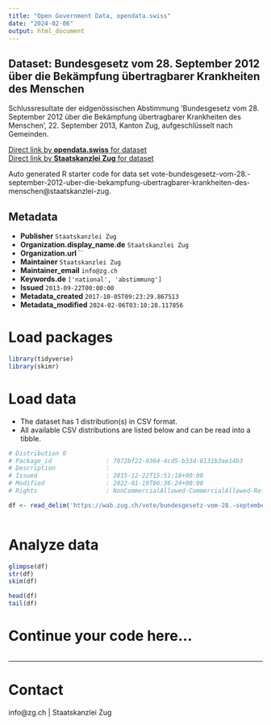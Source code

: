 ```yaml
---
title: "Open Government Data, opendata.swiss"
date: "2024-02-06"
output: html_document
---
```


## Dataset: Bundesgesetz vom 28. September 2012 über die Bekämpfung übertragbarer Krankheiten des Menschen

Schlussresultate der eidgenössischen Abstimmung 'Bundesgesetz vom 28. September 2012 über die Bekämpfung übertragbarer Krankheiten des Menschen', 22. September 2013, Kanton Zug, aufgeschlüsselt nach Gemeinden.

[Direct link by **opendata.swiss** for dataset](https://opendata.swiss/de/dataset/bundesgesetz-vom-28-september-2012-uber-die-bekampfung-ubertragbarer-krankheiten-des-menschen)<br>
[Direct link by **Staatskanzlei Zug** for dataset](https://wab.zug.ch/vote/bundesgesetz-vom-28.-september-2012-uber-die-bekampfung-ubertragbarer-krankheiten-des-menschen/data)

Auto generated R starter code for data set vote-bundesgesetz-vom-28.-september-2012-uber-die-bekampfung-ubertragbarer-krankheiten-des-menschen@staatskanzlei-zug.

## Metadata

- **Publisher** `Staatskanzlei Zug`
- **Organization.display_name.de** `Staatskanzlei Zug`
- **Organization.url** ``
- **Maintainer** `Staatskanzlei Zug`
- **Maintainer_email** `info@zg.ch`
- **Keywords.de** `['national', 'abstimmung']`
- **Issued** `2013-09-22T00:00:00`
- **Metadata_created** `2017-10-05T09:23:29.867513`
- **Metadata_modified** `2024-02-06T03:10:28.117856`


# Load packages

```r

library(tidyverse)
library(skimr)

```

# Load data

-   The dataset has 1 distribution(s) in CSV format.
-   All available CSV distributions are listed below and can be read into a tibble.

```r

# Distribution 0
# Package_id               : 7072bf22-0364-4cd5-b33d-6131b3ae14b3
# Description              : 
# Issued                   : 2015-12-22T15:51:18+00:00
# Modified                 : 2022-01-19T06:36:24+00:00
# Rights                   : NonCommercialAllowed-CommercialAllowed-ReferenceRequired

df <- read_delim('https://wab.zug.ch/vote/bundesgesetz-vom-28.-september-2012-uber-die-bekampfung-ubertragbarer-krankheiten-des-menschen/data-csv')



```

# Analyze data

```r

glimpse(df)
str(df)
skim(df)

head(df)
tail(df)

```

# Continue your code here...

```r

```

------------------------------------------------------------------------

# Contact

info@zg.ch | Staatskanzlei Zug
